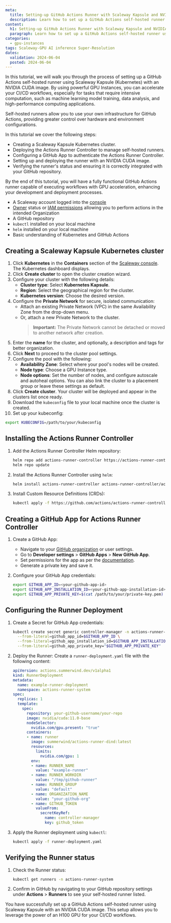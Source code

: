 ```yaml
---
meta:
  title: Setting-up GitHub Actions Runner with Scaleway Kapsule and NVIDIA CUDA Image
  description: Learn how to set up a GitHub Actions self-hosted runner using a Scaleway Kapsule Kubernetes cluster with NVIDIA CUDA image. This tutorial covers creating a Scaleway Kapsule cluster, installing NVIDIA device plugins, deploying the Actions Runner Controller, configuring GitHub App authentication, and deploying a GPU-accelerated runner for your CI/CD workflows. Perfect for developers looking to enhance their GitHub Actions with powerful GPU resources.
content:
  h1: Setting-up GitHub Actions Runner with Scaleway Kapsule and NVIDIA CUDA Image
  paragraph: Learn how to set up a GitHub Actions self-hosted runner using a Scaleway Kapsule Kubernetes cluster with NVIDIA CUDA image. This comprehensive tutorial covers creating a Scaleway Kapsule cluster, installing NVIDIA device plugins, deploying the Actions Runner Controller, configuring GitHub App authentication, and deploying a GPU-accelerated runner for your CI/CD workflows. Perfect for developers looking to enhance their GitHub Actions with powerful GPU resources.
categories:
  - gpu-instances
tags: Scaleway-GPU AI inference Super-Resolution
dates:
  validation: 2024-06-04
  posted: 2024-06-04
---
```


In this tutorial, we will walk you through the process of setting up a GitHub Actions self-hosted runner using Scaleway Kapsule (Kubernetes) with an NVIDIA CUDA image.
By using powerful GPU Instances, you can accelerate your CI/CD workflows, especially for tasks that require intensive computation, such as machine learning model training, data analysis, and high-performance computing applications.

Self-hosted runners allow you to use your own infrastructure for GitHub Actions, providing greater control over hardware and environment configurations.

In this tutorial we cover the following steps:

- Creating a Scaleway Kapsule Kubernetes cluster.
- Deploying the Actions Runner Controller to manage self-hosted runners.
- Configuring a GitHub App to authenticate the Actions Runner Controller.
- Setting up and deploying the runner with an NVIDIA CUDA image.
- Verifying the runner's status and ensuring it is correctly integrated with your GitHub repository.

By the end of this tutorial, you will have a fully functional GitHub Actions runner capable of executing workflows with GPU acceleration, enhancing your development and deployment processes.

<Macro id="requirements" />

- A Scaleway account logged into the [console](https://console.scaleway.com)
- [Owner](/identity-and-access-management/iam/concepts/#owner) status or [IAM permissions](/identity-and-access-management/iam/concepts/#permission) allowing you to perform actions in the intended Organization
- A GitHub repository
- `kubectl` installed on your local machine
- `helm` installed on your local machine
- Basic understanding of Kubernetes and GitHub Actions

## Creating a Scaleway Kapsule Kubernetes cluster

1. Click **Kubernetes** in the **Containers** section of the [Scaleway console](https://console.scaleway.com/). The Kubernetes dashboard displays.
2. Click **Create cluster** to open the cluster creation wizard.
3. Configure your cluster with the following details:
    * **Cluster type**: Select **Kubernetes Kapsule**.
    * **Region**: Select the geographical region for the cluster.
    * **Kubernetes version**: Choose the desired version.
4. Configure the **Private Network** for secure, isolated communication:
    * Attach an existing Private Network (VPC) in the same Availability Zone from the drop-down menu.
    * Or, attach a new Private Network to the cluster.
      > **Important:** The Private Network cannot be detached or moved to another network after creation.
5. Enter the **name** for the cluster, and optionally, a description and tags for better organization.
6. Click **Next** to proceed to the cluster pool settings.
7. Configure the pool with the following:
    * **Availability Zone**: Select where your pool's nodes will be created.
    * **Node type**: Choose a GPU Instance type.
    * **Node options**: Set the number of nodes, and configure autoscale and autoheal options. You can also link the cluster to a placement group or leave these settings as default.
8. Click **Create cluster**. Your cluster will be deployed and appear in the clusters list once ready.
9. Download the `kubeconfig` file to your local machine once the cluster is created.
10. Set up your kubeconfig:
   ```sh
   export KUBECONFIG=/path/to/your/kubeconfig
   ```

## Installing the Actions Runner Controller

1. Add the Actions Runner Controller Helm repository:
   ```sh
   helm repo add actions-runner-controller https://actions-runner-controller.github.io/actions-runner-controller
   helm repo update
   ```

2. Install the Actions Runner Controller using `helm`:
   ```sh
   helm install actions-runner-controller actions-runner-controller/actions-runner-controller --namespace actions-runner-system --create-namespace
   ```

3. Install Custom Resource Definitions (CRDs):
   ```sh
   kubectl apply -f https://github.com/actions/actions-runner-controller/releases/latest/download/actions-runner-controller.yaml
   ```

## Creating a GitHub App for Actions Runner Controller

1. Create a GitHub App:
   - Navigate to your [GitHub organization](https://github.com/settings/organizations) or user settings.
   - Go to **Developer settings** > **GitHub Apps** > **New GitHub App**.
   - Set permissions for the app as per the [documentation](https://github.com/actions/actions-runner-controller#github-app-authentication).
   - Generate a private key and save it.

2. Configure your GitHub App credentials:
   ```sh
   export GITHUB_APP_ID=<your-github-app-id>
   export GITHUB_APP_INSTALLATION_ID=<your-github-app-installation-id>
   export GITHUB_APP_PRIVATE_KEY=$(cat /path/to/your/private-key.pem)
   ```

## Configuring the Runner Deployment

1. Create a Secret for GitHub App credentials:
   ```sh
   kubectl create secret generic controller-manager -n actions-runner-system \
     --from-literal=github_app_id=$GITHUB_APP_ID \
     --from-literal=github_app_installation_id=$GITHUB_APP_INSTALLATION_ID \
     --from-literal=github_app_private_key="$GITHUB_APP_PRIVATE_KEY"
   ```

2. Deploy the Runner:
   Create a `runner-deployment.yaml` file with the following content:
   ```yaml
   apiVersion: actions.summerwind.dev/v1alpha1
   kind: RunnerDeployment
   metadata:
     name: example-runner-deployment
     namespace: actions-runner-system
   spec:
     replicas: 1
     template:
       spec:
         repository: your-github-username/your-repo
         image: nvidia/cuda:11.0-base
         nodeSelector:
           nvidia.com/gpu.present: "true"
         containers:
         - name: runner
           image: summerwind/actions-runner-dind:latest
           resources:
             limits:
               nvidia.com/gpu: 1
           env:
           - name: RUNNER_NAME
             value: "example-runner"
           - name: RUNNER_WORKDIR
             value: "/tmp/github-runner"
           - name: RUNNER_GROUP
             value: "default"
           - name: ORGANIZATION_NAME
             value: "your-github-org"
           - name: GITHUB_TOKEN
             valueFrom:
               secretKeyRef:
                 name: controller-manager
                 key: github_token
   ```

3. Apply the Runner deployment using `kubectl`:
   ```sh
   kubectl apply -f runner-deployment.yaml
   ```

## Verifying the Runner status

1. Check the Runner status:
   ```sh
   kubectl get runners -n actions-runner-system
   ```

2. Confirm in GitHub by navigating to your GitHub repository settings under **Actions** > **Runners** to see your self-hosted runner listed.


You have successfully set up a GitHub Actions self-hosted runner using Scaleway Kapsule with an NVIDIA CUDA image. This setup allows you to leverage the power of an H100 GPU for your CI/CD workflows.